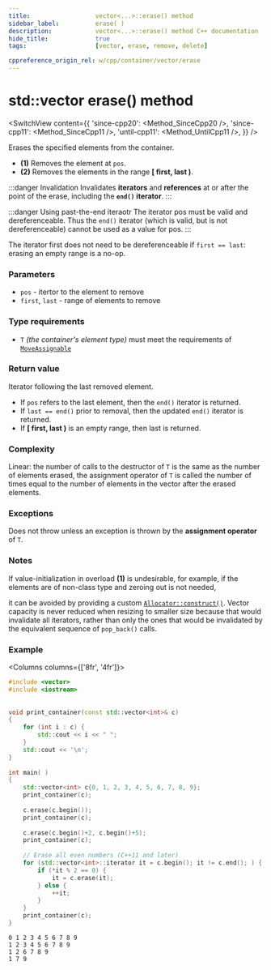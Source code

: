 ```yaml
---
title:					vector<...>::erase() method
sidebar_label:			erase( )
description:			vector<...>::erase() method C++ documentation
hide_title:				true
tags:					[vector, erase, remove, delete]

cppreference_origin_rel: w/cpp/container/vector/erase
---
```



<!-- Terms -->

<!----------------- Codes ---------------------->

<!-- erase() -->

# std::vector erase() method

<SwitchView content={{
    'since-cpp20': <Method_SinceCpp20 />,
    'since-cpp11': <Method_SinceCpp11 />,
    'until-cpp11': <Method_UntilCpp11 />,
}} />

Erases the specified elements from the container.
 - **(1)** Removes the element at `pos`.
 - **(2)** Removes the elements in the range **[ first, last )**.

:::danger Invalidation
Invalidates **iterators** and **references** at or after the point of the erase, including the **`end()` iterator**.
:::

:::danger Using past-the-end iteraotr
The iterator pos must be valid and dereferenceable.
Thus the `end()` iterator (which is valid, but is not dereferenceable) cannot be used as a value for pos.
:::

The iterator first does not need to be dereferenceable if `first == last`: erasing an empty range is a no-op.

### Parameters

 - `pos` - itertor to the element to remove
 - `first`, `last` - range of elements to remove
 
### Type requirements
 
 - `T` *(the container's element type)* must meet the requirements of [`MoveAssignable`](/docs/named_req/MoveAssignable)

### Return value

Iterator following the last removed element.

 - If `pos` refers to the last element, then the `end()` iterator is returned.
 - If `last == end()` prior to removal, then the updated `end()` iterator is returned.
 - If **[ first, last )** is an empty range, then last is returned.

### Complexity
Linear: the number of calls to the destructor of `T` is the same as the number of elements erased,
the assignment operator of `T` is called the number of times equal to the number of elements in the vector after the erased elements.

### Exceptions

Does not throw unless an exception is thrown by the **assignment operator** of `T`.

### Notes

If value-initialization in overload **(1)** is undesirable, for example, if the elements are of non-class type and zeroing out is not needed,
<!-- TODO add a link here -->
it can be avoided by providing a custom [`Allocator::construct()`](#).
Vector capacity is never reduced when resizing to smaller size because that would invalidate all iterators,
rather than only the ones that would be invalidated by the equivalent sequence of `pop_back()` calls.

### Example

<Columns columns={['8fr', '4fr']}>
<div>

```cpp title='Main.cpp' showLineNumbers
#include <vector>
#include <iostream>
 
 
void print_container(const std::vector<int>& c) 
{
    for (int i : c) {
        std::cout << i << " ";
    }
    std::cout << '\n';
}
 
int main( )
{
    std::vector<int> c{0, 1, 2, 3, 4, 5, 6, 7, 8, 9};
    print_container(c);
 
    c.erase(c.begin());
    print_container(c);
 
    c.erase(c.begin()+2, c.begin()+5);
    print_container(c);
 
    // Erase all even numbers (C++11 and later)
    for (std::vector<int>::iterator it = c.begin(); it != c.end(); ) {
        if (*it % 2 == 0) {
            it = c.erase(it);
        } else {
            ++it;
        }
    }
    print_container(c);
}
```

</div>
<div>

```plaintext title="Output"
0 1 2 3 4 5 6 7 8 9
1 2 3 4 5 6 7 8 9
1 2 6 7 8 9
1 7 9
```

</div>
</Columns>
